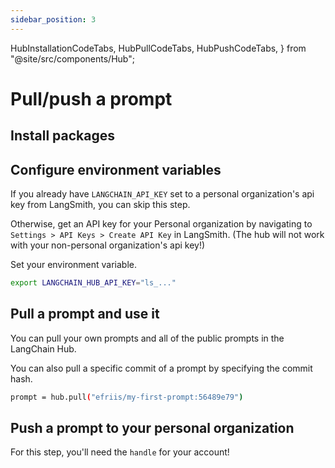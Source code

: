 ```yaml
---
sidebar_position: 3
---
```


  HubInstallationCodeTabs,
  HubPullCodeTabs,
  HubPushCodeTabs,
} from "@site/src/components/Hub";

# Pull/push a prompt

## Install packages

<HubInstallationCodeTabs />

## Configure environment variables

If you already have `LANGCHAIN_API_KEY` set to a personal organization's api key from LangSmith, you can skip this step.

Otherwise, get an API key for your Personal organization by navigating to `Settings > API Keys > Create API Key` in LangSmith. (The hub will not work with your non-personal organization's api key!)

Set your environment variable.

```bash
export LANGCHAIN_HUB_API_KEY="ls_..."
```

## Pull a prompt and use it

You can pull your own prompts and all of the public prompts in the LangChain Hub.

<HubPullCodeTabs />

You can also pull a specific commit of a prompt by specifying the commit hash.

```bash
prompt = hub.pull("efriis/my-first-prompt:56489e79")
```

## Push a prompt to your personal organization

For this step, you'll need the `handle` for your account!

<HubPushCodeTabs />
